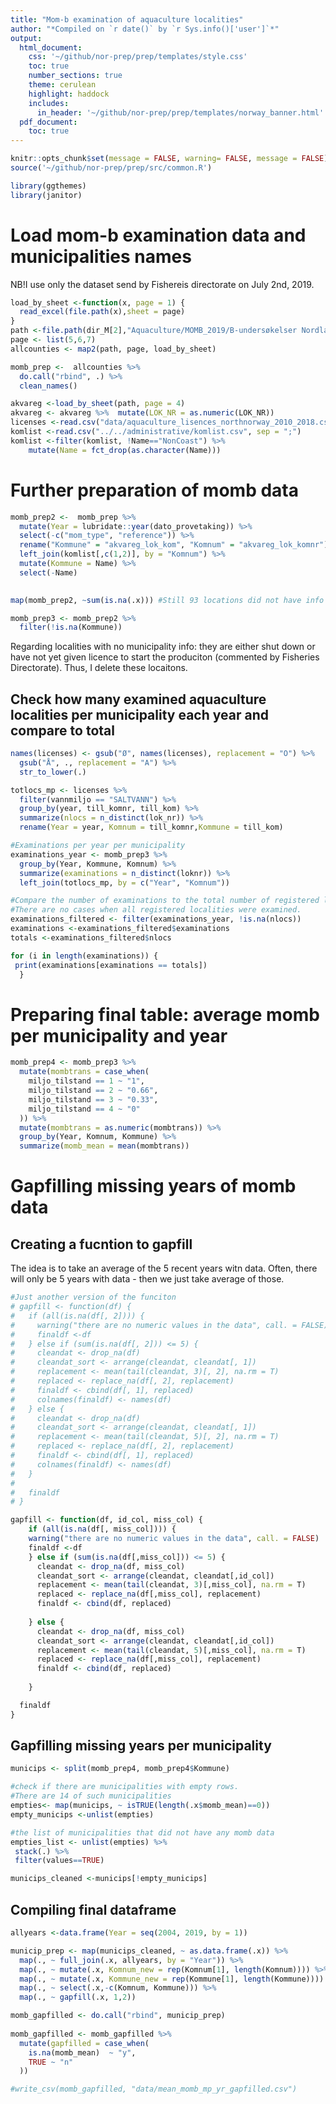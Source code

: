 ```yaml
---
title: "Mom-b examination of aquaculture localities"
author: "*Compiled on `r date()` by `r Sys.info()['user']`*"
output: 
  html_document:
    css: '~/github/nor-prep/prep/templates/style.css'
    toc: true
    number_sections: true
    theme: cerulean
    highlight: haddock
    includes: 
      in_header: '~/github/nor-prep/prep/templates/norway_banner.html'
  pdf_document:
    toc: true
---
```

```r
knitr::opts_chunk$set(message = FALSE, warning= FALSE, message = FALSE)
source('~/github/nor-prep/prep/src/common.R')
```

```r
library(ggthemes)
library(janitor)
```

# Load mom-b examination data and municipalities names
NB!I use only the dataset send by Fishereis directorate on July 2nd, 2019.
```r
load_by_sheet <-function(x, page = 1) {
  read_excel(file.path(x),sheet = page)
}
path <-file.path(dir_M[2],"Aquaculture/MOMB_2019/B-undersøkelser Nordland_Troms_Finnmark _Fdir_june2019nr.xls")
page <- list(5,6,7)
allcounties <- map2(path, page, load_by_sheet) 

momb_prep <-  allcounties %>% 
  do.call("rbind", .) %>% 
  clean_names()
```

```r
akvareg <-load_by_sheet(path, page = 4) 
akvareg <- akvareg %>%  mutate(LOK_NR = as.numeric(LOK_NR))
licenses <-read.csv("data/aquaculture_lisences_northnorway_2010_2018.csv")
komlist <-read.csv("../../administrative/komlist.csv", sep = ";")
komlist <-filter(komlist, !Name=="NonCoast") %>%  
    mutate(Name = fct_drop(as.character(Name)))
```

# Further preparation of momb data
```r
momb_prep2 <-  momb_prep %>% 
  mutate(Year = lubridate::year(dato_provetaking)) %>% 
  select(-c("mom_type", "reference")) %>% 
  rename("Kommune" = "akvareg_lok_kom", "Komnum" = "akvareg_lok_komnr") %>% 
  left_join(komlist[,c(1,2)], by = "Komnum") %>% 
  mutate(Kommune = Name) %>% 
  select(-Name)
  

map(momb_prep2, ~sum(is.na(.x))) #Still 93 locations did not have info on the municipality where they are located.

momb_prep3 <- momb_prep2 %>% 
  filter(!is.na(Kommune)) 
```
Regarding localities with no municipality info: they are either shut down or have not yet given licence to start the produciton (commented by Fisheries Directorate). Thus, I delete these locaitons. 

## Check how many examined aquaculture localities per municipality each year and compare to total
```r
names(licenses) <- gsub("Ø", names(licenses), replacement = "O") %>%
  gsub("Å", ., replacement = "A") %>%
  str_to_lower(.)

totlocs_mp <- licenses %>%
  filter(vannmiljo == "SALTVANN") %>%
  group_by(year, till_komnr, till_kom) %>%
  summarize(nlocs = n_distinct(lok_nr)) %>% 
  rename(Year = year, Komnum = till_komnr,Kommune = till_kom)

#Examinations per year per municipality
examinations_year <- momb_prep3 %>% 
  group_by(Year, Kommune, Komnum) %>% 
  summarize(examinations = n_distinct(loknr)) %>% 
  left_join(totlocs_mp, by = c("Year", "Komnum"))

#Compare the number of examinations to the total number of registered localities
#There are no cases when all registered localities were examined.
examinations_filtered <- filter(examinations_year, !is.na(nlocs))
examinations <-examinations_filtered$examinations
totals <-examinations_filtered$nlocs

for (i in length(examinations)) {
 print(examinations[examinations == totals])
  }
```

# Preparing final  table: average momb per municipality and year
```r
momb_prep4 <- momb_prep3 %>%
  mutate(mombtrans = case_when(
    miljo_tilstand == 1 ~ "1",
    miljo_tilstand == 2 ~ "0.66",
    miljo_tilstand == 3 ~ "0.33",
    miljo_tilstand == 4 ~ "0"
  )) %>%
  mutate(mombtrans = as.numeric(mombtrans)) %>%
  group_by(Year, Komnum, Kommune) %>%
  summarize(momb_mean = mean(mombtrans))
```


# Gapfilling missing years of momb data
## Creating a fucntion to gapfill
The idea is to take an average of the 5 recent years witn data. 
Often, there will only be 5 years with data - then we just take average of those.
```r
#Just another version of the funciton
# gapfill <- function(df) {
#   if (all(is.na(df[, 2]))) {
#     warning("there are no numeric values in the data", call. = FALSE)
#     finaldf <-df
#   } else if (sum(is.na(df[, 2])) <= 5) {
#     cleandat <- drop_na(df)
#     cleandat_sort <- arrange(cleandat, cleandat[, 1])
#     replacement <- mean(tail(cleandat, 3)[, 2], na.rm = T)
#     replaced <- replace_na(df[, 2], replacement)
#     finaldf <- cbind(df[, 1], replaced)
#     colnames(finaldf) <- names(df)
#   } else {
#     cleandat <- drop_na(df)
#     cleandat_sort <- arrange(cleandat, cleandat[, 1])
#     replacement <- mean(tail(cleandat, 5)[, 2], na.rm = T)
#     replaced <- replace_na(df[, 2], replacement)
#     finaldf <- cbind(df[, 1], replaced)
#     colnames(finaldf) <- names(df)
#   }
# 
#   finaldf
# }
```


```r
gapfill <- function(df, id_col, miss_col) {
    if (all(is.na(df[, miss_col]))) {
    warning("there are no numeric values in the data", call. = FALSE)
    finaldf <-df 
    } else if (sum(is.na(df[,miss_col])) <= 5) {
      cleandat <- drop_na(df, miss_col)
      cleandat_sort <- arrange(cleandat, cleandat[,id_col])
      replacement <- mean(tail(cleandat, 3)[,miss_col], na.rm = T)
      replaced <- replace_na(df[,miss_col], replacement)
      finaldf <- cbind(df, replaced)
   
    } else {
      cleandat <- drop_na(df, miss_col)
      cleandat_sort <- arrange(cleandat, cleandat[,id_col])
      replacement <- mean(tail(cleandat, 5)[,miss_col], na.rm = T)
      replaced <- replace_na(df[,miss_col], replacement)
      finaldf <- cbind(df, replaced)
 
    }

  finaldf
}


```


## Gapfilling missing years per municipality
```r
municips <- split(momb_prep4, momb_prep4$Kommune)

#check if there are municipalities with empty rows.
#There are 14 of such municipalities
empties<- map(municips, ~ isTRUE(length(.x$momb_mean)==0))
empty_municips <-unlist(empties) 

#the list of municipalities that did not have any momb data
empties_list <- unlist(empties) %>% 
 stack(.) %>% 
 filter(values==TRUE)

municips_cleaned <-municips[!empty_municips]
```

## Compiling final dataframe
```r
allyears <-data.frame(Year = seq(2004, 2019, by = 1))

municip_prep <- map(municips_cleaned, ~ as.data.frame(.x)) %>%
  map(., ~ full_join(.x, allyears, by = "Year")) %>% 
  map(., ~ mutate(.x, Komnum_new = rep(Komnum[1], length(Komnum)))) %>% 
  map(., ~ mutate(.x, Kommune_new = rep(Kommune[1], length(Kommune)))) %>% 
  map(., ~ select(.x,-c(Komnum, Kommune))) %>% 
  map(., ~ gapfill(.x, 1,2)) 

momb_gapfilled <- do.call("rbind", municip_prep) 
  
momb_gapfilled <- momb_gapfilled %>% 
  mutate(gapfilled = case_when(
    is.na(momb_mean)  ~ "y",
    TRUE ~ "n"
  ))

#write_csv(momb_gapfilled, "data/mean_momb_mp_yr_gapfilled.csv")
```





